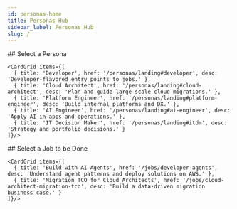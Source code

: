 ```yaml
---
id: personas-home
title: Personas Hub
sidebar_label: Personas Hub
slug: /
---
```



<Hero
  eyebrow="How to"
  title="Build with AI on AWS"
  subtitle="Pick your persona or jump straight into the job. Learn the concepts, then deploy a solution."
  ctaLabel="Browse personas"
  ctaHref="/personas/landing"
/>

<div style={{ display: 'flex', gap: '2rem', marginTop: '2rem' }}>
  <div style={{ flex: 1 }}>
    ## Select a Persona

    <CardGrid items={[
      { title: 'Developer', href: '/personas/landing#developer', desc: 'Developer-flavored entry points to jobs.' },
      { title: 'Cloud Architect', href: '/personas/landing#cloud-architect', desc: 'Plan and guide large-scale cloud migrations.' },
      { title: 'Platform Engineer', href: '/personas/landing#platform-engineer', desc: 'Build internal platforms and DX.' },
      { title: 'AI Engineer', href: '/personas/landing#ai-engineer', desc: 'Apply AI in apps and operations.' },
      { title: 'IT Decision Maker', href: '/personas/landing#itdm', desc: 'Strategy and portfolio decisions.' }
    ]}/>
  </div>
  
  <div style={{ flex: 1 }}>
    ## Select a Job to be Done
    
    <CardGrid items={[
      { title: 'Build with AI Agents', href: '/jobs/developer-agents', desc: 'Understand agent patterns and deploy solutions on AWS.' },
      { title: 'Migration TCO for Cloud Architects', href: '/jobs/cloud-architect-migration-tco', desc: 'Build a data-driven migration business case.' }
    ]}/>
  </div>
</div>